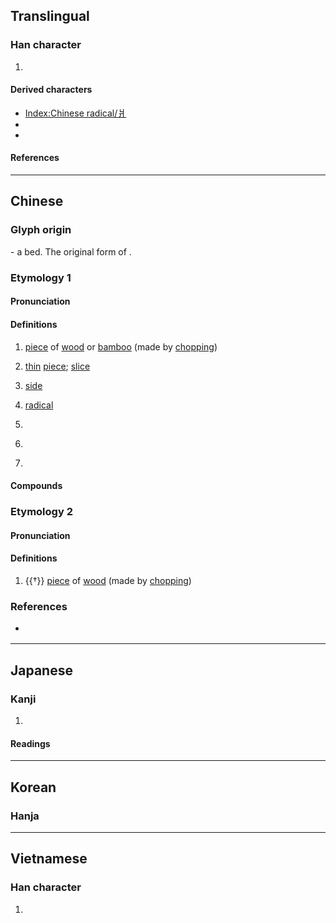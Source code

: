 {{also|丬|뉘}}
{{character info}}
{{character info|⽙}}
==Translingual==
{{stroke order|type=animate}}

===Han character===
{{Han char|rn=90|rad=爿|as=00|sn=4|four=22200|canj=VLM|ids=⿰⿱𠃊丆丨}}

# {{mul-kangxi radical-def}}

====Derived characters====
* [[Index:Chinese radical/爿]]
* {{l|mul|[[壯]], [[狀]], [[妝]], [[戕]], [[𢪇]], [[斨]], [[𧢼]]}}
* {{l|mul|[[疒]], [[𤕫]], [[臧]]}}

====References====
{{Han ref|kx=0691.090|dkj=19758|dj=1104.050|hdz=42374.010|uh=723F}}

----

==Chinese==

===Glyph origin===
{{Han etym}}
{{liushu|p}} - a bed. The original form of {{och-l|牀}}.

===Etymology 1===
{{zh-forms|alt=旁-Hokkien,畔-Teochew,𤕪}}

====Pronunciation====
{{zh-pron
|m=pán
|c=baan6
|h=pfs=
|md=bèng
|mn=xm,zz,tw:pêng/qz:pûiⁿ
|mn-t=boin5/bain5/puang5/puêng5
|mn-t_note=boin5, puêng5 - Chaozhou
|w=
|mc=
|oc=1
|cat=n,cls
}}

====Definitions====
{{zh-hanzi}}

# {{lb|zh|dialectal}} [[piece]] of [[wood]] or [[bamboo]] (made by [[chop]]ping)
# {{lb|zh|Hokkien}} [[thin]] [[piece]]; [[slice]]
# {{lb|zh|Min Nan}} [[side]]
#: {{zh-x|東爿{pêng}|east; east '''side'''|MN}}
#: {{zh-x|這{chit}爿{pêng}|here; this '''side'''|MN}}
#: {{zh-x|後爿|tr=ao6 '''boin5'''|rear; back|MN-T}}
# {{lb|zh|Hokkien|linguistics}} [[radical]]
# {{lb|zh|dialectal}} {{zh-classifier|[[field]]s}}
# {{lb|zh|dialectal}} {{zh-classifier|[[shop]]s, [[factory|factories]], etc}}
# {{lb|zh|Hokkien}} {{zh-classifier|[[slice]]s}}

====Compounds====
{{zh-der|東爿|南爿|西爿|北爿}}

===Etymology 2===
{{zh-forms|alt=丬}}

====Pronunciation====
{{zh-pron
|m=qiáng
|c=coeng4
|h=pfs=chhòng
|oc=2
|cat=n
}}

====Definitions====
{{zh-hanzi}}

# {{†}} [[piece]] of [[wood]] (made by [[chop]]ping)

===References===
* {{qualifier|Min Nan}} {{thcwd|1224}}

----

==Japanese==

===Kanji===
{{ja-kanji|grade=|rs=爿00}}

# {{rfdef|ja|sort=爿00}}

====Readings====
{{ja-readings
|on=しょう
|kun=だい, きぎれ
}}

----

==Korean==

===Hanja===
{{ko-hanja|나뭇조각|장}}

----

==Vietnamese==

===Han character===
{{vi-readings|rs=爿00|reading=tường}}

# {{rfdef|vi|sort=爿00}}

[[Category:CJKV radicals| ]]